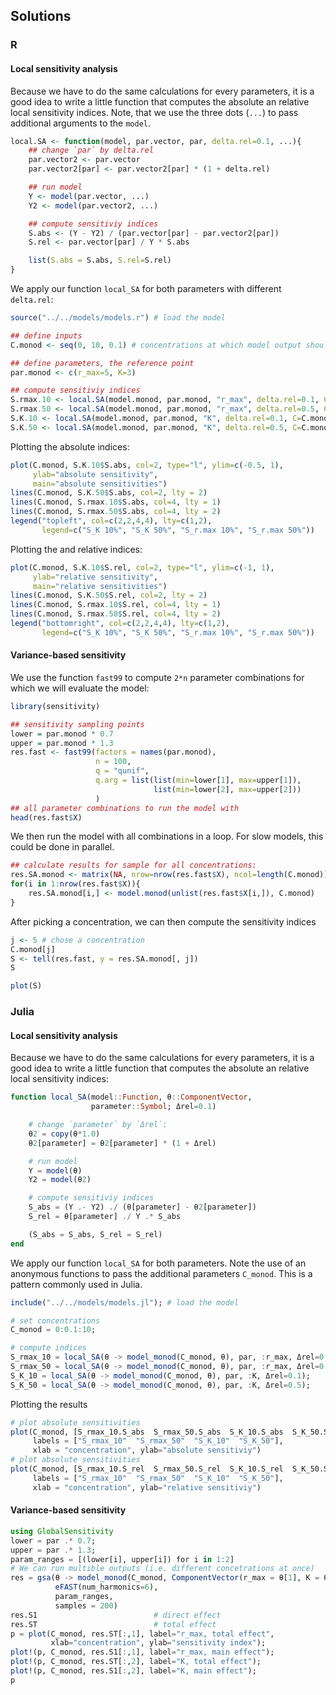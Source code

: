 
## Solutions {.tabset}

### R
#### Local sensitivity analysis

Because we have to do the same calculations for every parameters, it is
a good idea to write a little function that computes the
absolute an relative local sensitivity indices. Note, that we use the
three dots (`...`) to pass additional arguments to the `model`.
```r
local.SA <- function(model, par.vector, par, delta.rel=0.1, ...){
    ## change `par` by delta.rel
    par.vector2 <- par.vector
    par.vector2[par] <- par.vector2[par] * (1 + delta.rel)

    ## run model
    Y <- model(par.vector, ...)
    Y2 <- model(par.vector2, ...)

    ## compute sensitiviy indices
    S.abs <- (Y - Y2) / (par.vector[par] - par.vector2[par])
    S.rel <- par.vector[par] / Y * S.abs

    list(S.abs = S.abs, S.rel=S.rel)
}
```

We apply our function `local_SA` for both parameters with different `delta.rel`:
```r

source("../../models/models.r") # load the model

## define inputs
C.monod <- seq(0, 10, 0.1) # concentrations at which model output should be calculated

## define parameters, the reference point
par.monod <- c(r_max=5, K=3)

## compute sensitiviy indices
S.rmax.10 <- local.SA(model.monod, par.monod, "r_max", delta.rel=0.1, C=C.monod)
S.rmax.50 <- local.SA(model.monod, par.monod, "r_max", delta.rel=0.5, C=C.monod)
S.K.10 <- local.SA(model.monod, par.monod, "K", delta.rel=0.1, C=C.monod)
S.K.50 <- local.SA(model.monod, par.monod, "K", delta.rel=0.5, C=C.monod)
```

Plotting the absolute indices:
```r
plot(C.monod, S.K.10$S.abs, col=2, type="l", ylim=c(-0.5, 1),
     ylab="absolute sensitivity",
     main="absolute sensitivities")
lines(C.monod, S.K.50$S.abs, col=2, lty = 2)
lines(C.monod, S.rmax.10$S.abs, col=4, lty = 1)
lines(C.monod, S.rmax.50$S.abs, col=4, lty = 2)
legend("topleft", col=c(2,2,4,4), lty=c(1,2),
       legend=c("S_K 10%", "S_K 50%", "S_r.max 10%", "S_r.max 50%"))
```

Plotting the and relative indices:
```r
plot(C.monod, S.K.10$S.rel, col=2, type="l", ylim=c(-1, 1),
     ylab="relative sensitivity",
     main="relative sensitivities")
lines(C.monod, S.K.50$S.rel, col=2, lty = 2)
lines(C.monod, S.rmax.10$S.rel, col=4, lty = 1)
lines(C.monod, S.rmax.50$S.rel, col=4, lty = 2)
legend("bottomright", col=c(2,2,4,4), lty=c(1,2),
       legend=c("S_K 10%", "S_K 50%", "S_r.max 10%", "S_r.max 50%"))
```

#### Variance-based sensitivity

We use the function `fast99` to compute `2*n` parameter combinations
for which we will evaluate the model:
```r
library(sensitivity)

## sensitivity sampling points
lower = par.monod * 0.7
upper = par.monod * 1.3
res.fast <- fast99(factors = names(par.monod),
                   n = 100,
                   q = "qunif",
                   q.arg = list(list(min=lower[1], max=upper[1]),
                                list(min=lower[2], max=upper[2]))
                   )
## all parameter combinations to run the model with
head(res.fast$X)
```

We then run the model with all combinations in a loop. For slow
models, this could be done in parallel.
```r
## calculate results for sample for all concentrations:
res.SA.monod <- matrix(NA, nrow=nrow(res.fast$X), ncol=length(C.monod))
for(i in 1:nrow(res.fast$X)){
    res.SA.monod[i,] <- model.monod(unlist(res.fast$X[i,]), C.monod)
}
```

After picking a concentration, we can then compute the sensitivity
indices
```r
j <- 5 # chose a concentration
C.monod[j]
S <- tell(res.fast, y = res.SA.monod[, j])
S

plot(S)
```

### Julia

#### Local sensitivity analysis

Because we have to do the same calculations for every parameters, it is
a good idea to write a little function that computes  the
absolute an relative local sensitivity indices:
```julia
function local_SA(model::Function, θ::ComponentVector,
                  parameter::Symbol; Δrel=0.1)

    # change `parameter` by `Δrel`:
    θ2 = copy(θ*1.0)
    θ2[parameter] = θ2[parameter] * (1 + Δrel)

    # run model
    Y = model(θ)
    Y2 = model(θ2)

    # compute sensitiviy indices
    S_abs = (Y .- Y2) ./ (θ[parameter] - θ2[parameter])
    S_rel = θ[parameter] ./ Y .* S_abs

    (S_abs = S_abs, S_rel = S_rel)
end
```
We apply our function `local_SA` for both parameters. Note the use of an
anonymous functions to pass the additional parameters `C_monod`. This
is a pattern commonly used in Julia.
```julia
include("../../models/models.jl"); # load the model

# set concentrations
C_monod = 0:0.1:10;

# compute indices
S_rmax_10 = local_SA(θ -> model_monod(C_monod, θ), par, :r_max, Δrel=0.1);
S_rmax_50 = local_SA(θ -> model_monod(C_monod, θ), par, :r_max, Δrel=0.5);
S_K_10 = local_SA(θ -> model_monod(C_monod, θ), par, :K, Δrel=0.1);
S_K_50 = local_SA(θ -> model_monod(C_monod, θ), par, :K, Δrel=0.5);
```

Plotting the results
```julia
# plot absolute sensitivities
plot(C_monod, [S_rmax_10.S_abs  S_rmax_50.S_abs  S_K_10.S_abs  S_K_50.S_abs],
     labels = ["S_rmax_10"  "S_rmax_50"  "S_K_10"  "S_K_50"],
     xlab = "concentration", ylab="absolute sensitiviy")
# plot absolute sensitivities
plot(C_monod, [S_rmax_10.S_rel  S_rmax_50.S_rel  S_K_10.S_rel  S_K_50.S_rel],
     labels = ["S_rmax_10"  "S_rmax_50"  "S_K_10"  "S_K_50"],
     xlab = "concentration", ylab="relative sensitiviy")
```


#### Variance-based sensitivity

```julia
using GlobalSensitivity
lower = par .* 0.7;
upper = par .* 1.3;
param_ranges = [(lower[i], upper[i]) for i in 1:2]
# We can run multible outputs (i.e. different concetrations at once)
res = gsa(θ -> model_monod(C_monod, ComponentVector(r_max = θ[1], K = θ[2])),
          eFAST(num_harmonics=6),
          param_ranges,
          samples = 200)
res.S1                          # direct effect
res.ST                          # total effect
p = plot(C_monod, res.ST[:,1], label="r_max, total effect",
         xlab="concentration", ylab="sensitivity index");
plot!(p, C_monod, res.S1[:,1], label="r_max, main effect");
plot!(p, C_monod, res.ST[:,2], label="K, total effect");
plot!(p, C_monod, res.S1[:,2], label="K, main effect");
p
```
